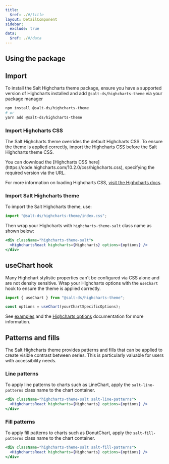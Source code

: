 ```yaml
---
title:
  $ref: ./#/title
layout: DetailComponent
sidebar:
  exclude: true
data:
  $ref: ./#/data
---
```


## Using the package

## Import

To install the Salt Highcharts theme package, ensure you have a supported version of Highcharts installed and add `@salt-ds/highcharts-theme` via your package manager

```bash
npm install @salt-ds/highcharts-theme
# or
yarn add @salt-ds/highcharts-theme
```

### Import Highcharts CSS

The Salt Highcharts theme overrides the default Highcharts CSS. To ensure the theme is applied correctly, import the Highcharts CSS before the Salt Highcharts theme CSS.

<Callout title="Note">
  You can download the [Highcharts CSS
  here](https://code.highcharts.com/10.2.0/css/highcharts.css), specifying the
  required version via the URL.

For more information on loading Highcharts CSS, [visit the Highcharts docs](https://www.highcharts.com/docs/chart-design-and-style/style-by-css).

</Callout>

### Import Salt Highcharts theme

To import the Salt Highcharts theme, use:

```js
import "@salt-ds/highcharts-theme/index.css";
```

Then wrap your Highcharts with `highcharts-theme-salt` class name as shown below:

```jsx
<div className="highcharts-theme-salt">
  <HighchartsReact highcharts={Highcharts} options={options} />
</div>
```

## useChart hook

Many Highchart stylistic properties can't be configured via CSS alone and are not density sensitive. Wrap your Highcharts options with the `useChart` hook to ensure the theme is applied correctly.

```jsx
import { useChart } from "@salt-ds/highcharts-theme";

const options = useChart(yourChartSpecificOptions);
```

See [examples](./examples) and the [Highcharts options](https://www.highcharts.com/docs/getting-started/how-to-set-options) documentation for more information.

## Patterns and fills

The Salt Highcharts theme provides patterns and fills that can be applied to create visible contrast between series. This is particularly valuable for users with accessibility needs.

### Line patterns

To apply line patterns to charts such as LineChart, apply the `salt-line-patterns` class name to the chart container.

```jsx
<div className="highcharts-theme-salt salt-line-patterns">
  <HighchartsReact highcharts={Highcharts} options={options} />
</div>
```

### Fill patterns

To apply fill patterns to charts such as DonutChart, apply the `salt-fill-patterns` class name to the chart container.

```jsx
<div className="highcharts-theme-salt salt-fill-patterns">
  <HighchartsReact highcharts={Highcharts} options={options} />
</div>
```
